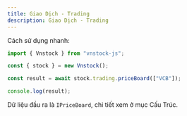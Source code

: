 ```yaml
---
title: Giao Dịch - Trading
description: Giao Dịch - Trading
---
```


Cách sử dụng nhanh:

```typescript
import { Vnstock } from "vnstock-js";

const { stock } = new Vnstock();

const result = await stock.trading.priceBoard(["VCB"]);

console.log(result);
```

Dữ liệu đầu ra là `IPriceBoard`, chi tiết xem ở mục Cấu Trúc.